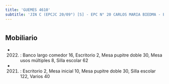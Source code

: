 ```yaml
---
title: 'GUEMES 4610'
subtitle: 'JIN C (EPCJC 20/09°) [S] - EPC N° 20 CARLOS MARIA BIEDMA - ESEA EN DANZA RAMICONE CURSO VOCACIONAL DE FOLKLORE N° 09'
---
```


#


## Mobiliario

*  (2022) : Banco largo comedor 16, Escritorio 2, Mesa pupitre doble 30, Mesa usos múltiples 8, Silla escolar 62 

*  (2021) : Escritorio 2, Mesa inicial 10, Mesa pupitre doble 30, Silla escolar 122, Varios 40 



